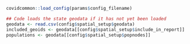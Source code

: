 ```r

covidcommon::load_config(params$config_filename)

```

```r
## Code loads the state geodata if it has not yet been loaded
geodata <- read.csv(config$spatial_setup$geodata)
included_geoids <- geodata[[config$spatial_setup$include_in_report]]
populations <- geodata[[config$spatial_setup$popnodes]]
```
